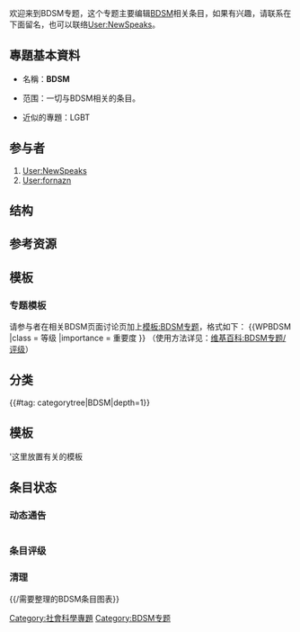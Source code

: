 欢迎来到BDSM专题，这个专题主要编辑[[BDSM|BDSM]]相关条目，如果有兴趣，请联系在下面留名，也可以联络[[User:NewSpeaks|User:NewSpeaks]]。

==專題基本資料==
*名稱：'''BDSM'''

*范围：一切与BDSM相关的条目。

*近似的專題：LGBT

==参与者==
#[[User:NewSpeaks|User:NewSpeaks]]
#[[User:fornazn|User:fornazn]]

==结构==

==参考资源==

==模板==
=== 专题模板 ===
请参与者在相关BDSM页面讨论页加上[[模板:BDSM专题|模板:BDSM专题]]，格式如下：
<nowiki>{{WPBDSM
|class = 等级
|importance = 重要度
}}</nowiki>
（使用方法详见：[[维基百科:BDSM专题/评级|维基百科:BDSM专题/评级]]）

{{WPBDSM|category=no}}

==分类==
{{#tag: categorytree|BDSM|depth=1}}

==模板== 
'这里放置有关的模板

==条目状态==
===动态通告===
{{参见|维基百科:BDSM专题/条目状态通告}}
<div style="font-size: 90%; -webkit-column-count:2; -moz-column-count:2; column-count:2">
{{ArticleAlertbotSubscription|sub=条目状态通告}}
</div>

===条目评级===
{{参见|维基百科:BDSM专题/评级}}
{{Articles by Quality|topic=BDSM|project=BDSM|format=toc}}
{{Articles by Importance|topic=BDSM|project=BDSM|format=toc}}

===清理===
{{/需要整理的BDSM条目图表}}

{{WikiProject Footer}}
[[Category:社會科學專題|Category:社會科學專題]]
[[Category:BDSM专题|Category:BDSM专题]]